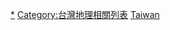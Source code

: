 {{cat main|臺灣河流列表}}
{{commons category|Rivers of Taiwan}}

[[Category:台灣河流|*]]
[[Category:台灣地理相關列表|Category:台灣地理相關列表]]
[[Category:河流列表|Taiwan]]